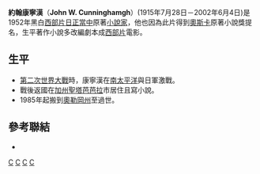 '''約翰康寧漢'''（'''John W. Cunninghamgh'''）(1915年7月28日－2002年6月4日)是1952年黑白[[西部片|西部片]][[日正當中|日正當中]]原著[[小說家|小說家]]，他也因為此片得到[[奧斯卡|奧斯卡]]原著小說獎提名，生平著作小說多改編劇本成[[西部片|西部片]]電影。

==生平==
*[[第二次世界大戰|第二次世界大戰]]時，康寧漢在[[南太平洋|南太平洋]]與日軍激戰。
*戰後返國在[[加州|加州]][[聖塔芭芭拉|聖塔芭芭拉]]市居住且寫小說。
*1985年起搬到[[奧勒岡州|奧勒岡州]]至過世。

==參考聯結==
*{{imdb name|id=0192356|name=John W. Cunningham}}



{{Authority control}}
[[Category:2002年逝世|C]]
[[Category:1915年出生|C]]
[[Category:美國作家|C]]
[[Category:美國小說家|C]]